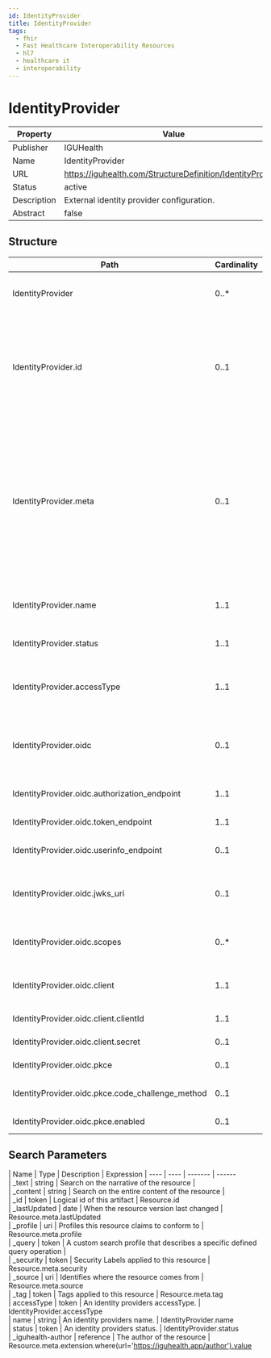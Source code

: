 ```yaml
---
id: IdentityProvider
title: IdentityProvider
tags:
  - fhir
  - Fast Healthcare Interoperability Resources
  - hl7
  - healthcare it
  - interoperability
---
```



# IdentityProvider


<head>
  <meta name="keywords" content="fhir, hl7, interoperability, healthcare" />
  <script type="application/ld+json">
    {JSON.stringify({
      '@context': 'https://schema.org/',
      '@type': 'Organization',
      name: 'IGUHealth',
      url: 'https://iguhealth.app',
      logo: 'https://iguhealth.app/img/logo.svg',
    })}
  </script>
</head>


|Property|Value|
|---|---|
|Publisher|IGUHealth|
|Name|IdentityProvider|
|URL|https://iguhealth.com/StructureDefinition/IdentityProvider|
|Status|active|
|Description|External identity provider configuration.|
|Abstract|false|

   ## Structure

   | Path | Cardinality | Type | Description
  | ---- | ----------- | ---- | -------  
 | IdentityProvider | 0..* | IdentityProvider | External identity provider configuration. 
 | IdentityProvider.id | 0..1 | http://hl7.org/fhirpath/System.String | The logical id of the resource, as used in the URL for the resource. Once assigned, this value never changes. 
 | IdentityProvider.meta | 0..1 | Meta | The metadata about the resource. This is content that is maintained by the infrastructure. Changes to the content might not always be associated with version changes to the resource. 
 | IdentityProvider.name | 1..1 | string | The name of the external identity provider. 
 | IdentityProvider.status | 1..1 | code | The status of the identity provider. 
 | IdentityProvider.accessType | 1..1 | code | Method for connecting to external identity provider. 
 | IdentityProvider.oidc | 0..1 | BackboneElement | OIDC connection configuration for the identity provider. 
 | IdentityProvider.oidc.authorization_endpoint | 1..1 | string | OIDC authorization endpoint. 
 | IdentityProvider.oidc.token_endpoint | 1..1 | string | OIDC token endpoint. 
 | IdentityProvider.oidc.userinfo_endpoint | 0..1 | string | The OIDC user info endpoint. 
 | IdentityProvider.oidc.jwks_uri | 0..1 | string | If included will verify id token based on this jwks keys. 
 | IdentityProvider.oidc.scopes | 0..* | string | Scopes to send to the OIDC provider. 
 | IdentityProvider.oidc.client | 1..1 | BackboneElement | Registered client for the OIDC provider. 
 | IdentityProvider.oidc.client.clientId | 1..1 | string | Registered clients id. 
 | IdentityProvider.oidc.client.secret | 0..1 | string | Registered clients secret. 
 | IdentityProvider.oidc.pkce | 0..1 | BackboneElement | PKCE Configuration 
 | IdentityProvider.oidc.pkce.code_challenge_method | 0..1 | code | PKCE code challenge method. 
 | IdentityProvider.oidc.pkce.enabled | 0..1 | boolean | PKCE enabled. 

 ## Search Parameters

   | Name | Type | Description  | Expression 
    | ---- | ---- | ------- | ------  
 | _text | string | Search on the narrative of the resource |   
 | _content | string | Search on the entire content of the resource |   
 | _id | token | Logical id of this artifact | Resource.id  
 | _lastUpdated | date | When the resource version last changed | Resource.meta.lastUpdated  
 | _profile | uri | Profiles this resource claims to conform to | Resource.meta.profile  
 | _query | token | A custom search profile that describes a specific defined query operation |   
 | _security | token | Security Labels applied to this resource | Resource.meta.security  
 | _source | uri | Identifies where the resource comes from | Resource.meta.source  
 | _tag | token | Tags applied to this resource | Resource.meta.tag  
 | accessType | token | An identity providers accessType. | IdentityProvider.accessType  
 | name | string | An identity providers name. | IdentityProvider.name  
 | status | token | An identity providers status. | IdentityProvider.status  
 | _iguhealth-author | reference | The author of the resource | Resource.meta.extension.where(url='https://iguhealth.app/author').value  


